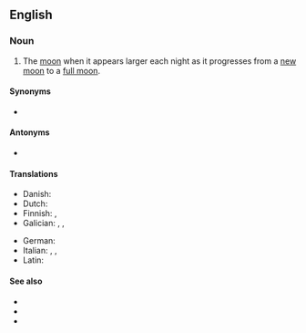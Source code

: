 ==English==

===Noun===
{{en-noun|head=[[wax]]ing [[moon]]}}

# The [[moon]] when it appears larger each night as it progresses from a [[new moon]] to a [[full moon]].

====Synonyms====
* {{l|en|crescent moon}}

====Antonyms====
* {{l|en|waning moon}}

====Translations====
{{trans-top|The moon as it progresses from a new moon to a full moon}}
* Danish: {{t|da|tiltagende måne}}
* Dutch: {{t+|nl|wassende maan|f}}
* Finnish: {{t|fi|[[kasvava]] [[kuu]]}}, {{t|fi|yläkuu}}
* Galician: {{t|gl|cuarto crecente|m}}, {{t+|gl|abalo|m}}, {{t|gl|enchente|m}}
{{trans-mid}}
* German: {{t|de|zunehmender Mond|m}}
* Italian: {{t|it|luna crescente|f}}, {{t|it|fase di novilunio|f}}, {{t+|it|congiunzione|f}}
* Latin: {{t|la|luna crescens|f}}
{{trans-bottom}}

====See also====
* {{l|en|new moon}}
* {{l|en|full moon}}
* {{l|en|old moon}}